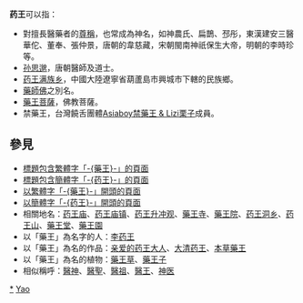 {{Wiktionary|药王}}
'''药王'''可以指：
* 對擅長醫藥者的[[尊稱|尊稱]]，也常成為神名，如神農氏、扁鵲、邳彤，東漢建安三醫華佗、董奉、張仲景，唐朝的韋慈藏，宋朝閩南神祇保生大帝，明朝的李時珍等。
* [[孙思邈|孙思邈]]，唐朝醫師及道士。
* [[药王满族乡|药王满族乡]]，中國大陸遼寧省葫蘆島市興城市下轄的民族鄉。
* [[藥師佛|藥師佛]]之別名。
* [[藥王菩薩|藥王菩薩]]，佛教菩薩。
* 禁藥王，台灣饒舌團體[[Asiaboy禁藥王_&_Lizi栗子|Asiaboy禁藥王 & Lizi栗子]]成員。

== 參見 ==
* [[Special:Search/intitle:"藥王"|標題包含繁體字「-{藥王}-」的頁面]]
* [[Special:Search/intitle:"药王"|標題包含簡體字「-{药王}-」的頁面]]
* [[Special:Prefixindex/藥王|以繁體字「-{藥王}-」開頭的頁面]]
* [[Special:Prefixindex/药王|以簡體字「-{药王}-」開頭的頁面]]
* 相關地名：[[药王庙|药王庙]]、[[药王庙镇|药王庙镇]]、[[药王升冲观|药王升冲观]]、[[藥王寺|藥王寺]]、[[藥王院|藥王院]]、[[药王洞乡|药王洞乡]]、[[药王山|药王山]]、[[藥王堂|藥王堂]]、[[藥王園|藥王園]]
* 以「藥王」為名字的人：[[李药王|李药王]]
* 以「藥王」為名的作品：[[亲爱的药王大人|亲爱的药王大人]]、[[大清药王|大清药王]]、[[本草藥王|本草藥王]]
* 以「藥王」為名的植物：[[藥王草|藥王草]]、[[藥王子|藥王子]]
* 相似稱呼：[[醫神|醫神]]、[[醫聖|醫聖]]、[[醫祖|醫祖]]、[[醫王|醫王]]、[[神医|神医]]

{{Disambiguation|Cat=二字消歧义|Yao}}
[[Category:醫藥之神|*]]
[[Category:尊称|Yao]]